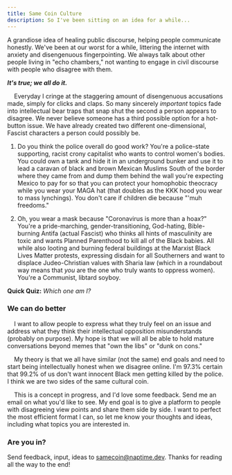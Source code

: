 ```yaml
---
title: Same Coin Culture
description: So I've been sitting on an idea for a while...
---
```


A grandiose idea of healing public discourse, helping people
communicate honestly. We've been at our worst for a while, littering the internet with anxiety
and disengenuous fingerpointing. We always talk about other people living in "echo chambers,"
not wanting to engage in civil discourse with people who disagree with them.

__*It's true; we all do it.*__

&nbsp;&nbsp;&nbsp;&nbsp;Everyday I cringe at the staggering amount of disengenuous accusations made, simply for clicks and claps.
So many sincerely _important_ topics fade into intellectual bear traps that snap shut the
second a person appears to disagree. We never believe someone has a third possible option for
a hot-button issue. We have already created two different one-dimensional,
Fascist characters a person could possibly be.

1. Do you think the police overall do good work? You're a police-state supporting, racist crony capitalist who wants
to control women's bodies. You could own a tank and hide it in an underground bunker and
use it to lead a caravan of black and brown Mexican Muslims South of the border where they came from
and dump them behind the wall you're expecting Mexico to pay for so that you can protect
your homophobic theocracy while you wear your MAGA hat (that doubles as the KKK hood you wear to
mass lynchings). You don't care if children die because "'muh freedoms."

2. Oh, you wear a mask because "Coronavirus is more than a hoax?" You're a pride-marching, gender-transitioning,
God-hating, Bible-burning Antifa (actual Fascist) who thinks all hints of masculinity are toxic and wants
Planned Parenthood to kill all of the Black babies. All while also looting and burning federal
buildings at the Marxist Black Lives Matter protests, expressing disdain for all Southerners and
want to displace Judeo-Christian values with Sharia law (which in a roundabout way means that _you_
are the one who truly wants to oppress women). You're a Communist, libtard soyboy.

**Quick Quiz:** _Which one am I?_

### We can do better

&nbsp;&nbsp;&nbsp;&nbsp;I want to allow people to express what they truly feel on an issue and address
what they think their intellectual opposition misunderstands (probably on purpose). My hope is
that we will all be able to hold mature conversations beyond memes that "own the libs" or
"dunk on cons."

&nbsp;&nbsp;&nbsp;&nbsp;My theory is that we all have similar (not the same) end goals and need to start being intellectually
honest when we disagree online. I'm 97.3% certain that 99.2% of us don't want innocent Black men
getting killed by the police. I think we are two sides of the same cultural coin.

&nbsp;&nbsp;&nbsp;&nbsp;This is a concept in progress, and I'd love some feedback. Send me an email on what you'd like
to see. My end goal is to give a platform to people with disagreeing view points and share them
side by side. I want to perfect the most efficient format I can, so let me know your thoughts and ideas,
including what topics you are interested in.

### Are you in?

Send feedback, input, ideas to samecoin@naptime.dev. Thanks for reading all the way to the end!


